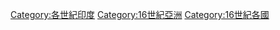 [[Category:各世紀印度|Category:各世紀印度]]
[[Category:16世紀亞洲|Category:16世紀亞洲]]
[[Category:16世紀各國|Category:16世紀各國]]